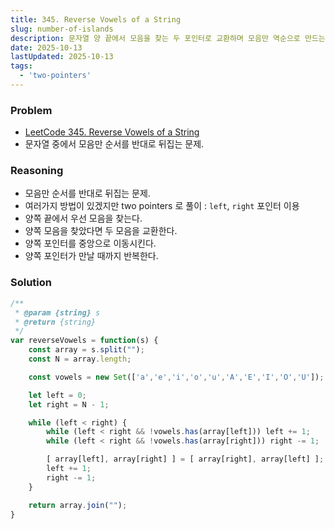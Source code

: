 ```yaml
---
title: 345. Reverse Vowels of a String
slug: number-of-islands
description: 문자열 양 끝에서 모음을 찾는 두 포인터로 교환하며 모음만 역순으로 만드는 풀이 정리
date: 2025-10-13
lastUpdated: 2025-10-13
tags:
  - 'two-pointers'
---
```


### Problem

* [LeetCode 345. Reverse Vowels of a String](https://leetcode.com/problems/reverse-vowels-of-a-string/)
* 문자열 중에서 모음만 순서를 반대로 뒤집는 문제.

### Reasoning

* 모음만 순서를 반대로 뒤집는 문제.
* 여러가지 방법이 있겠지만 two pointers 로 풀이 : `left`, `right` 포인터 이용
* 양쪽 끝에서 우선 모음을 찾는다.
* 양쪽 모음을 찾았다면 두 모음을 교환한다.
* 양쪽 포인터를 중앙으로 이동시킨다.
* 양쪽 포인터가 만날 때까지 반복한다.

### Solution

```typescript
/**
 * @param {string} s
 * @return {string}
 */
var reverseVowels = function(s) {
    const array = s.split("");
    const N = array.length;

    const vowels = new Set(['a','e','i','o','u','A','E','I','O','U']);

    let left = 0;
    let right = N - 1;

    while (left < right) {
        while (left < right && !vowels.has(array[left])) left += 1;
        while (left < right && !vowels.has(array[right])) right -= 1;

        [ array[left], array[right] ] = [ array[right], array[left] ];
        left += 1;
        right -= 1;
    }

    return array.join("");
}
```
